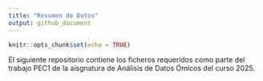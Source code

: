 ```yaml
---
title: "Resumen de Datos"
output: github_document
---
```


```r
knitr::opts_chunk$set(echo = TRUE)
```

El siguiente repositorio contiene los ficheros requeridos como parte del trabajo PEC1 de la aisgnatura de Análisis de Datos Ómicos del curso 2025.